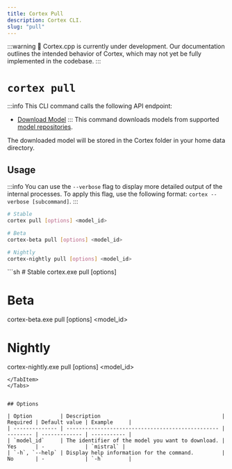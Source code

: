 ```yaml
---
title: Cortex Pull
description: Cortex CLI.
slug: "pull"
---
```



:::warning
🚧 Cortex.cpp is currently under development. Our documentation outlines the intended behavior of Cortex, which may not yet be fully implemented in the codebase.
:::

# `cortex pull`
:::info
This CLI command calls the following API endpoint:
- [Download Model](/api-reference#tag/models/post/v1/models/{modelId}/pull)
:::
This command downloads models from supported [model repositories](/docs/model-sources).

The downloaded model will be stored in the Cortex folder in your home data directory.


## Usage
:::info
You can use the `--verbose` flag to display more detailed output of the internal processes. To apply this flag, use the following format: `cortex --verbose [subcommand]`.
:::
<Tabs>
  <TabItem value="MacOs/Linux" label="MacOs/Linux">
  ```sh
  # Stable
  cortex pull [options] <model_id> 

  # Beta
  cortex-beta pull [options] <model_id> 

  # Nightly
  cortex-nightly pull [options] <model_id> 
  ```
  </TabItem>
  <TabItem value="Windows" label="Windows">
  ```sh
  # Stable
  cortex.exe pull [options] <model_id> 
  
  # Beta
  cortex-beta.exe pull [options] <model_id> 

  # Nightly
  cortex-nightly.exe pull [options] <model_id> 
  ```
  </TabItem>
</Tabs>


## Options

| Option         | Description                                       | Required | Default value | Example     |
| -------------- | ------------------------------------------------- | -------- | ------------- | ----------- |
| `model_id`     | The identifier of the model you want to download. | Yes      | -             | `mistral` |
| `-h`, `--help` | Display help information for the command.         | No       | -             | `-h`        |
